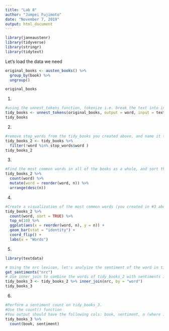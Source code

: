 ```yaml
---
title: "Lab 8"
author: "Jumpei Fujimoto"
date: "November 7, 2019"
output: html_document
---
```




```r
library(janeaustenr)
library(tidyverse)
library(stringr)
library(tidytext)
```

Let's load the data we need
```r
original_books <- austen_books() %>%
  group_by(book) %>%
  ungroup()

original_books
```


1.
```r
#using the unnest_tokens function, tokenize i.e. break the text into individual tokens, and give it a name called tidy_books.
tidy_books <- unnest_tokens(original_books, output = word, input = text)
tidy_books
```

2. 
```r
#remove stop_words from the tidy_books you created above, and name it tidy_books_2
tidy_books_2 <- tidy_books %>%
  filter(!word %in% stop_words$word ) 
tidy_books_2
```

3. 
```r
#Find the most common words in all of the books as a whole, and sort them in descending order.
tidy_books_2 %>% 
  count(word) %>%
  mutate(word = reorder(word, n)) %>%
  arrange(desc(n))

```


4.

```r
#Create a visualization of the most common words (you created in #3 above).
tidy_books_2 %>% 
  count(word, sort = TRUE) %>% 
  top_n(10) %>%
  ggplot(aes(x = reorder(word, n), y = n)) +
  geom_bar(stat = "identity") +
  coord_flip() +
  labs(x = "Words")

```



5.
```r
library(textdata)
```

```r
# Using the nrc lexicon, let's analyize the sentiment of the word in tidy_books_2. 
get_sentiments("nrc")
# Use inner_join to combine the words of tidy_books_2 with sentiments in the nrc lexicon, and give it a name tidy_books_3
tidy_books_3 <- tidy_books_2 %>% inner_join(nrc, by = "word")
tidy_books_3
```



6.

```r
#Perform a sentiment count on tidy_books_3. 
#Use the count() function
#You output should have the following cols: book, sentiment, n (where is count)
tidy_books_3 %>% 
  count(book, sentiment) 
```










